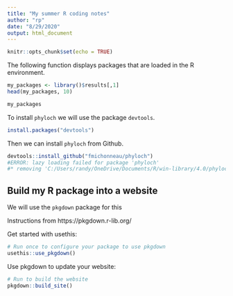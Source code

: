 ```yaml
---
title: "My summer R coding notes"
author: "rp"
date: "8/29/2020"
output: html_document
---
```


```r
knitr::opts_chunk$set(echo = TRUE)
```

The following function displays packages that are loaded in the R environment.
```r
my_packages <- library()$results[,1]
head(my_packages, 10)
```
```r
my_packages
```


To install `phyloch` we will use the package `devtools`.
```r
install.packages("devtools")
```

Then we can install `phyloch` from Github.
```r
devtools::install_github("fmichonneau/phyloch")
#ERROR: lazy loading failed for package 'phyloch'
#* removing 'C:/Users/randy/OneDrive/Documents/R/win-library/4.0/phyloch'
```

## Build my R package into a website

We will use the `pkgdown` package for this

Instructions from  https://pkgdown.r-lib.org/

Get started with usethis:

```r
# Run once to configure your package to use pkgdown
usethis::use_pkgdown()
```

Use pkgdown to update your website:

```r

# Run to build the website
pkgdown::build_site()
```

